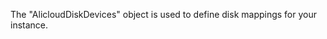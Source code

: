 <!-- Code generated from the comments of the AlicloudDiskDevices struct in builder/alicloud/ecs/image_config.go; DO NOT EDIT MANUALLY -->

The "AlicloudDiskDevices" object is used to define disk mappings for your
instance.
